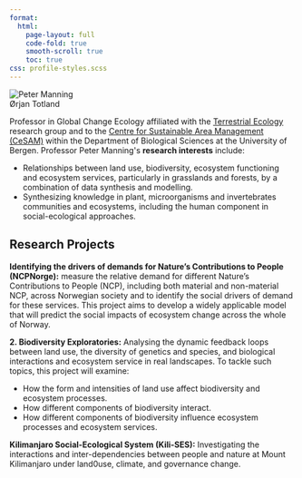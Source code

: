 ```yaml
---
format:
  html:
    page-layout: full
    code-fold: true
    smooth-scroll: true
    toc: true
css: profile-styles.scss
---
```


<!-- load Bootstrap Icons once (for the social icons) -->
<link rel="stylesheet" href="https://cdn.jsdelivr.net/npm/bootstrap-icons@1.11.3/font/bootstrap-icons.css">

```{=html}
<div class="profile-container">
  <!-- Profile Photo Section -->
  <div class="profile-photo-section">
    <img src="img/peter.jpg" alt="Peter Manning" class="profile-image">
   
   <div class="profile-social">
      <a href="peter.manning@uib.no" aria-label="Email"><i class="bi bi-envelope-fill"></i></a>
      <a href="https://scholar.google.com/citations?user=X_HIGAwAAAAJ&hl=en" target="_blank" rel="noopener" aria-label="Google Scholar"><i class="bi bi-mortarboard-fill"></i></a>
      <a href="https://orcid.org/0000-0002-7940-2023" target="_blank" rel="noopener" aria-label="ORCID"><i class="bi bi-person-badge"></i></a>
      <a href="https://www4.uib.no/en/find-employees/Peter.Manning" target="_blank" rel="noopener" aria-label="Website"><i class="bi bi-globe2"></i></a>
    </div>
  </div>

  <!-- Main Content Section -->
  <div class="profile-content">
    <!-- Profile Header -->
    <div class="profile-header">
      <div class="profile-name">Ørjan Totland</div>
    </div>
    
    <!-- Profile Description -->
    <div class="profile-description">
      <p>Professor in Global Change Ecology affiliated with the <a href="https://w4.uib.no/en/research/research-groups/terrestrial-ecology">Terrestrial Ecology</a> research group and to the <a href="https://www4.uib.no/en/research/research-centres/centre-for-sustainable-area-management-cesam">Centre for Sustainable Area Management (CeSAM)</a> within the Department of Biological Sciences at the University of Bergen. Professor Peter Manning's <strong>research interests</strong> include:</p>
      
      <ul class="mb-0">
        <li>Relationships between land use, biodiversity, ecosystem functioning and ecosystem services, particularly in grasslands and forests, by a combination of data synthesis and modelling.</li>
        <li>Synthesizing knowledge in plant, microorganisms and invertebrates communities and ecosystems, including the human component in social-ecological approaches.</li>
      </ul>
    </div>

    <!-- Research Projects Section -->
    <div class="page-header">
      <h2>Research Projects</h2>
    </div>
      
    <div class="members-background-box">
      <p><strong>Identifying the drivers of demands for Nature’s Contributions to People (NCPNorge):</strong> measure the relative demand for different Nature’s Contributions to People (NCP), including both material and non-material NCP, across Norwegian society and to identify the social drivers of demand for these services. This project aims to develop a widely applicable model that will predict the social impacts of ecosystem change across the whole of Norway.</p>
    </div>

     <div class="members-background-box">
      <p><strong>2.	Biodiversity Exploratories:</strong> Analysing the dynamic feedback loops between land use, the diversity of genetics and species, and biological interactions and ecosystem service in real landscapes. To tackle such topics, this project will examine:
      
      <ul class="mb-0">
        <li>How the form and intensities of land use affect biodiversity and ecosystem processes.</li>
        <li>How different components of biodiversity interact.</li>
        <li>How different components of biodiversity influence ecosystem processes and ecosystem services.</li> 
      </ul>
    </div>

    <div class="members-background-box">
      <p><strong>Kilimanjaro Social-Ecological System (Kili-SES):</strong> Investigating the interactions and inter-dependencies between people and nature at Mount Kilimanjaro under land0use, climate, and governance change.</p>
    </div>
  </div>
</div>
```

